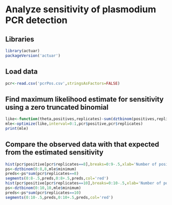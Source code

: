 # Analyze sensitivity of plasmodium PCR detection

## Libraries
```r
library(actuar)
packageVersion('actuar')
```

## Load data
```r
pcr<-read.csv('pcrPos.csv',stringsAsFactors=FALSE)
```

## Find maximum likelihood estimate for sensitivity using a zero truncated binomial
```r
like<-function(theta,positives,replicates)-sum(dztbinom(positives,replicates,theta,log=TRUE))
mle<-optimize(like,interval=0:1,pcr$positive,pcr$replicates)
print(mle)
```

## Compare the observed data with that expected from the estimated sensitivity
```r
hist(pcr$positive[pcr$replicates==8],breaks=0:9-.5,xlab='Number of positive PCRs',main='8 replicate samples',las=1)
ps<-dztbinom(0:8,8,mle$minimum)
preds<-ps*sum(pcr$replicates==8)
segments(0:8-.5,preds,0:8+.5,preds,col='red')
hist(pcr$positive[pcr$replicates==10],breaks=0:10-.5,xlab='Number of positive PCRs',main='10 replicate samples',ylim=c(0,1.2),las=1)
ps<-dztbinom(0:10,10,mle$minimum)
preds<-ps*sum(pcr$replicates==10)
segments(0:10-.5,preds,0:10+.5,preds,col='red')
```
